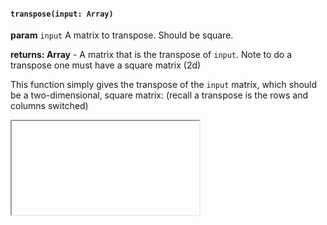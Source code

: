

#### `transpose(input: Array)`

**param** `input` A matrix to transpose. Should be square.

**returns: Array** - A matrix that is the transpose of `input`. Note to do a transpose one must have a square matrix (2d)

This function simply gives the transpose of the `input` matrix, which should be a two-dimensional, square matrix: (recall a transpose is the rows and columns switched)


<iframe src="">
    width="100%"
    height="500px"
  </iframe>
